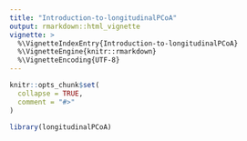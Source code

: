 ```yaml
---
title: "Introduction-to-longitudinalPCoA"
output: rmarkdown::html_vignette
vignette: >
  %\VignetteIndexEntry{Introduction-to-longitudinalPCoA}
  %\VignetteEngine{knitr::rmarkdown}
  %\VignetteEncoding{UTF-8}
---
```


```r
knitr::opts_chunk$set(
  collapse = TRUE,
  comment = "#>"
)
```

```r
library(longitudinalPCoA)
```
